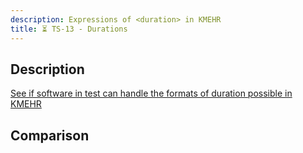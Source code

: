 ```yaml
---
description: Expressions of <duration> in KMEHR
title: ⏳ TS-13 - Durations
---
```



## Description

[See if software in test can handle the formats of duration possible in KMEHR](../../tests/ms/read/ts-13)

## Comparison

<SideBySideTreeCompare jsonData={jsonData} xmlData={xmlData} />
